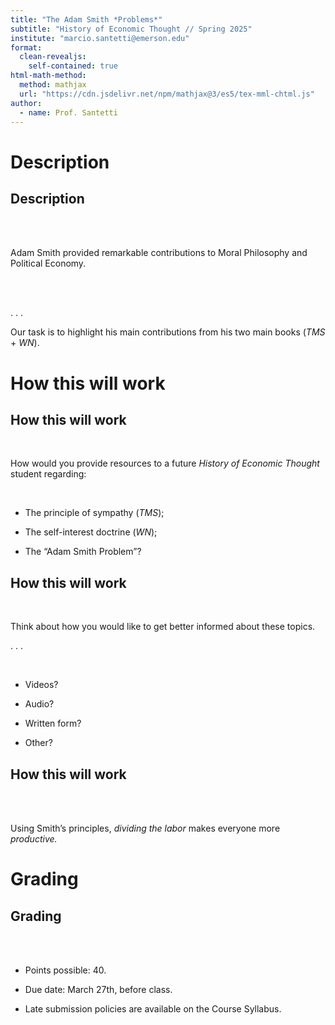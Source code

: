 ```yaml
---
title: "The Adam Smith *Problems*"
subtitle: "History of Economic Thought // Spring 2025"
institute: "marcio.santetti@emerson.edu"
format: 
  clean-revealjs:
    self-contained: true
html-math-method:
  method: mathjax
  url: "https://cdn.jsdelivr.net/npm/mathjax@3/es5/tex-mml-chtml.js"
author:
  - name: Prof. Santetti
---
```

  
# Description 
  
  
  
## Description

<br><br>

Adam Smith provided remarkable contributions to [Moral Philosophy]{.note} and [Political Economy]{.note}.

<br><br>

. . .

Our task is to [highlight]{.note} his main contributions from his two main books (*TMS* + *WN*).


  


# How this will work


## How this will work

<br>

How would you provide [resources]{.note} to a future *History of Economic Thought* student regarding:

<br>

- The principle of [sympathy]{.note} (*TMS*);

- The [self-interest]{.note} doctrine (*WN*);

- The "[Adam Smith Problem]{.note}"?



## How this will work

<br>


Think about [how]{.note} you would like to get better informed about these topics.

. . .

<br>

- Videos?

- Audio?

- Written form?

- Other?




## How this will work

<br><br>

Using [Smith's principles]{.note}, *dividing the labor* makes everyone more *productive.*




  
# Grading


## Grading

<br><br>

- Points possible: [40]{.note}.

- Due date: [March 27th, before class]{.note}.

- Late submission policies are available on the [Course Syllabus]{.note}.
  






